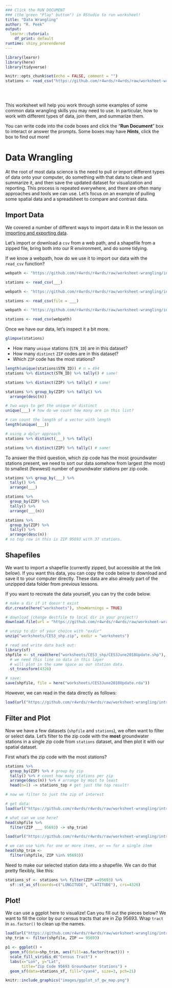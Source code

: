 ```yaml
---
### Click the RUN DOCUMENT 
### (the green "Play" button") in RStudio to run worksheet!
title: "Data Wrangling"
author: "R. Peek"
output: 
  learnr::tutorial:
    df_print: default
runtime: shiny_prerendered
---
```


```r
library(learnr)
library(here)
library(tidyverse)

knitr::opts_chunk$set(echo = FALSE, comment = "")
stations <- read_csv("https://github.com/r4wrds/r4wrds/raw/worksheet-wrangling/intro/data/calenviroscreen/sac_county_crosswalk_to_gw_stations.csv")



```

<br>

This worksheet will help you work through some examples of some common data wrangling skills you may need to use. In particular, how to work with different types of data, join them, and summarize them.

You can write code into the code boxes and click the "**Run Document**" box to interact or answer the prompts. Some boxes may have __*Hints*__, click the box to find out more!

# Data Wrangling

At the root of most data science is the need to pull or import different types of data onto your computer, do something with that data to clean and summarize it, and then save the updated dataset for visualization and reporting. This process is repeated everywhere, and there are often many approaches and tools we can use. Let's focus on an example of pulling some spatial data and a spreadsheet to compare and contrast data.

## Import Data

We covered a number of different ways to import data in R in the lesson on [importing and exporting data](https://www.r4wrds.com/intro/m_importing_and_exporting_data.html).

Let's import or download a `csv` from a web path, and a shapefile from a zipped file, bring both into our R environment, and do some tidying.

If we know a webpath, how do we use it to import our data with the `read_csv` function?

```r

webpath <- "https://github.com/r4wrds/r4wrds/raw/worksheet-wrangling/intro/data/calenviroscreen/sac_county_crosswalk_to_gw_stations.csv"

stations <- read_csv(___)

```

```r

webpath <- "https://github.com/r4wrds/r4wrds/raw/worksheet-wrangling/intro/data/calenviroscreen/sac_county_crosswalk_to_gw_stations.csv"

stations <- read_csv(file = ___)

```

```r

webpath <- "https://github.com/r4wrds/r4wrds/raw/worksheet-wrangling/intro/data/calenviroscreen/sac_county_crosswalk_to_gw_stations.csv"

stations <- read_csv(webpath)

```

Once we have our data, let's inspect it a bit more.

```r
glimpse(stations)
```

 - How many `unique` stations (`STN_ID`) are in this dataset? 
 - How many `distinct` `ZIP` codes are in this dataset?
 - Which `ZIP` code has the most stations?

```r

length(unique(stations$STN_ID)) # n = 494
stations %>% distinct(STN_ID) %>% tally() # same!

stations %>% distinct(ZIP) %>% tally() # same!

stations %>% group_by(ZIP) %>% tally() %>% 
  arrange(desc(n))

```

```r

# two ways to get the unique or distinct
unique(___) # how do we count how many are in this list?

```

```r

# can count the length of a vector with length
length(unique(___))

# using a dplyr approach
stations %>% distinct(___) %>% tally() 

```


```r

stations %>% distinct(ZIP) %>% tally() # same!

```

To answer the third question, which zip code has the most groundwater stations present, we need to sort our data somehow from largest (the most) to smallest (fewwest) number of groundwater stations per zip code.

```r

stations %>% group_by(___) %>% 
  tally() %>% 
  arrange(___)

```

```r

stations %>% 
  group_by(ZIP) %>% 
  tally() %>% 
  arrange(___(n))

```

```r

stations %>% 
  group_by(ZIP) %>% 
  tally() %>% 
  arrange(desc(n)) 
# so top row in this is ZIP 95693 with 37 stations.


```

## Shapefiles

We want to import a shapefile (currently zipped, but accessible at the link below). If you want this data, you can copy the code below to download and save it to your computer directly. These data are also already part of the unzipped data folder from previous lessons.

If you want to recreate the data yourself, you can try the code below.

```r

# make a dir if it doesn't exist
dir.create(here("worksheets"), showWarnings = TRUE)

# download (change destfile to local dir in your project!)
download.file(url = "https://github.com/r4wrds/r4wrds/raw/worksheet-wrangling/intro/data/calenviroscreen/CES3_shp.zip", destfile = "worksheets/CES3_shp.zip")

# unzip to dir of your choice with "exdir"
unzip("worksheets/CES3_shp.zip", exdir = "worksheets")

# read and write data back out:
library(sf)
shpfile <- st_read(here("worksheets/CES3_shp/CES3June2018Update.shp"), quiet = TRUE) %>% 
  # we need this line so data in this layer
  # will plot in the same space as our station data.
  st_transform(4326)

# save: 
save(shpfile, file = here("worksheets/CES3June2018Update.rda"))

```

However, we can read in the data directly as follows:

```r

load(url("https://github.com/r4wrds/r4wrds/raw/worksheet-wrangling/intro/worksheets/CES3June2018Update.rda"))

```


## Filter and Plot

Now we have a few datasets (`shpfile` and `stations`), we often want to filter or select data. Let's filter to the zip code with the **most** groundwater stations in a single zip code from `stations` dataset, and then plot it with our spatial dataset.

First what's the zip code with the most stations?

```r

stations %>% 
  group_by(ZIP) %>% # group by zip
  tally() %>% # count how many stations per zip
  arrange(desc(n)) %>% # arrange by most to least
  head(n=1) -> stations_top # get just the top result!

```


```r

# now we filter to just the zip of interest

# get data:
load(url("https://github.com/r4wrds/r4wrds/raw/worksheet-wrangling/intro/worksheets/CES3June2018Update.rda"))

# what can we use here?
head(shpfile %>% 
  filter(ZIP ___ 95693) -> shp_trim)

```

```r

load(url("https://github.com/r4wrds/r4wrds/raw/worksheet-wrangling/intro/worksheets/CES3June2018Update.rda"))

# we can use %in% for one or more items, or == for a single item
head(shp_trim <- 
  filter(shpfile, ZIP %in% 95693))

```

Need to make our selected station data into a shapefile. We can do that pretty flexibly, like this:

```r

stations_sf <- stations %>% filter(ZIP ==95693) %>% 
  sf::st_as_sf(coords=c("LONGITUDE", "LATITUDE"), crs=4326)

```


## Plot!

We can use a ggplot here to visualize! Can you fill out the pieces below? We want to fill the color by our census tracts that are in Zip 95693. Wrap `tract` in `as.factor()` to clean up the names.

```r

load(url("https://github.com/r4wrds/r4wrds/raw/worksheet-wrangling/intro/worksheets/CES3June2018Update.rda"))
shp_trim <- filter(shpfile, ZIP == 95693)

p1 <- ggplot() + 
  geom_sf(data=shp_trim, aes(fill=as.factor(tract))) + 
  scale_fill_viridis_d("Census Tract") +
  labs(x="Lon", y="Lat", 
       title="Zip Code 95693 Groundwater Stations") +
  geom_sf(data=stations_sf, fill="cyan4", size=3, pch=21)

```

```r

knitr::include_graphics("images/ggplot_sf_gw_map.png")

```




